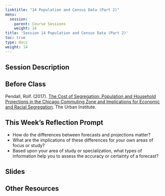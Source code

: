 ```yaml
---
linktitle: "14 Population and Census Data (Part 2)"
menu:
  session:
    parent: Course Sessions
    weight: 14
title: 'Session 14 Population and Census Data (Part 2)'
toc: true
type: docs
weight: 14
---
```


## Session Description

## Before Class

Pendall, Rolf. (2017). [The Cost of Segregation: Population and Household Projections in the Chicago Commuting Zone and Implications for Economic and Racial Segregation](https://uofi.box.com/s/wtkwe2wyiianeex2d7po2ex2f3vjxig6). The Urban Institute.

## This Week's Reflection Prompt

- How do the differences between forecasts and projections matter? 
- What are the implications of these differences for your own areas of focus or study?
- Based upon your area of study or specialization, what types of information help you to assess the accuracy or certainty of a forecast?

## Slides

## Other Resources
